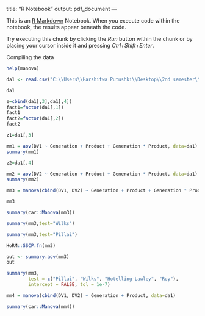 title: "R Notebook"
output: pdf_document
---

This is an [R Markdown](http://rmarkdown.rstudio.com) Notebook. When you execute code within the notebook, the results appear beneath the code. 

Try executing this chunk by clicking the *Run* button within the chunk or by placing your cursor inside it and pressing *Ctrl+Shift+Enter*. 

Compiling the data

```r
help(manova)

```

```r
da1 <- read.csv("C:\\Users\\Harshitwa Putushki\\Desktop\\2nd semester\\Multivariate\\assignment\\man.csv")
```

```r
da1
```

```r
z=cbind(da1[,3],da1[,4])
fact1=factor(da1[,1])
fact1
fact2=factor(da1[,2])
fact2
```

```r
z1=da1[,3]
```


```r
mm1 = aov(DV1 ~ Generation + Product + Generation * Product, data=da1)
summary(mm1)
```


```r
z2=da1[,4]
```


```r
mm2 = aov(DV2 ~ Generation + Product + Generation * Product, data=da1)
summary(mm2)
```


```r
mm3 = manova(cbind(DV1, DV2) ~ Generation + Product + Generation * Product, data=da1)
```


```r
mm3
```




```r
summary(car::Manova(mm3))

```




```r
summary(mm3,test="Wilks")
```


```r
summary(mm3,test="Pillai")
```


```r
HoRM::SSCP.fn(mm3)
```

```r
out <- summary.aov(mm3)
out
```

```r
summary(mm3,
        test = c("Pillai", "Wilks", "Hotelling-Lawley", "Roy"),
        intercept = FALSE, tol = 1e-7)
```
```r
mm4 = manova(cbind(DV1, DV2) ~ Generation + Product, data=da1)

```

```r
summary(car::Manova(mm4))

```

